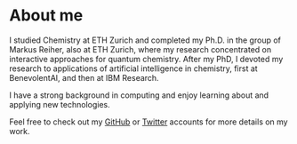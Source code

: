 # About me

I studied Chemistry at ETH Zurich and completed my Ph.D. in the group of Markus Reiher, also at ETH Zurich, where my research concentrated on interactive approaches for quantum chemistry. After my PhD, I devoted my research to applications of artificial intelligence in chemistry, first at BenevolentAI, and then at IBM Research.

I have a strong background in computing and enjoy learning about and applying new technologies. 

Feel free to check out my [GitHub](https://github.com/avaucher) or [Twitter](https://twitter.com/acvaucher) accounts for more details on my work.
